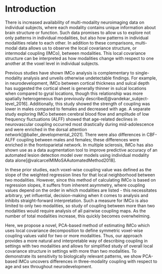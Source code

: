 # Introduction

  There is increased availability of multi-modality neuroimaging data on individual subjects, where each modality contains unique information about brain structure or function. Such data promises to allow us to explore not only patterns in individual modalities, but also how patterns in individual modalities relate to each other. In addition to these comparisons, multi-modal data allows us to observe the local covariance structure, or intermodal coupling (IMCo), between modalities. This local covariance structure can be interpreted as how modalities change with respect to one another at the voxel level in individual subjects.
  
  Previous studies have shown IMCo analysis is complementary to single-modality analysis and unveils otherwise undetectable findings. For example, in neurodevelopment, IMCo between cortical thickness and sulcal depth has suggested the cortical sheet is generally thinner in sulcal locations when compared to gyral locations, though this relationship was more spatially heterogeneous than previously described[@vandekar_subject-level_2016]. Additionally, this study showed the strength of coupling was lower in males compared to females and decreased with age. A separate study exploring IMCo between cerebral blood flow and amplitude of low frequency fluctuations (ALFF) showed that age-related declines in neurovascular coupling occurred most drastically during mid-adolescence and were enriched in the dorsal attention network[@baller_developmental_2021]. There were also differences in CBF-ALFF coupling between males and females; these differences were enriched in the frontoparietal network. In multiple sclerosis, IMCo has also shown use as a data augmentation tool to improve predictive accuracy of an automated lesion detection model over models using individual modality data alone[@valcarcelMIMoSAAutomatedMethod2018].
  
  In these prior studies, each voxel-wise coupling value was defined as the slope of the weighted regression lines for that local neighborhood between two modalities. However, since this method of calculating IMCo is based on regression slopes, it suffers from inherent asymmetry, where coupling values depend on the order in which modalities are listed - this necessitates arbitrary, yet influential, decision-making when it comes to analysis and inhibits straight-forward interpretation. Such a measure for IMCo is also limited to only two modalities, so study of coupling between more than two modalities would require analysis of all pairwise coupling maps. As the number of total modalities increase, this quickly becomes overwhelming.
  
  Here, we propose a novel, PCA-based method of estimating IMCo which uses local covariance decomposition to define symmetric voxel-wise coupling values valid for two or more modalities. Thus, our approach provides a more natural and interpretable way of describing coupling in settings with two modalities and allows for simplified study of overall local covariance structure in settings with more than two modalities. To demonstrate its sensitivity to biologically relevant patterns, we show PCA-based IMCo uncovers differences in three-modality coupling with respect to age and sex throughout neurodevelopment.
